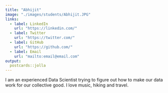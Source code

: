 ```yaml
---
title: "Abhijit"
image: "./images/students/Abhijit.JPG"
links:
  - label: LinkedIn
    url: "https://linkedin.com/"
  - label: Twitter
    url: "https://twitter.com/"
  - label: GitHub
    url: "https://github.com/"
  - label: Email
    url: "mailto:email@email.com"
output:
  postcards::jolla
---
```

 
I am an experienced Data Scientist trying to figure out how to make our data work for our collective good.
I love music, hiking and travel.